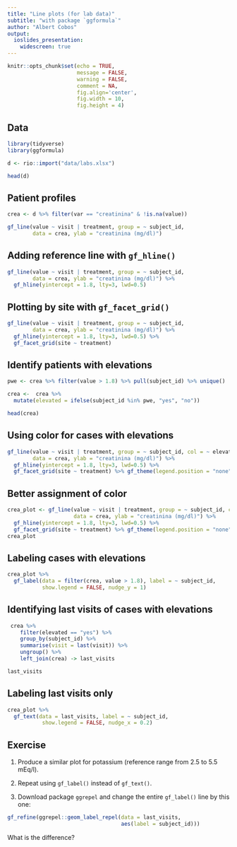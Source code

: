 ```yaml
---
title: "Line plots (for lab data)"
subtitle: "with package `ggformula`"
author: "Albert Cobos"
output: 
  ioslides_presentation:
    widescreen: true
---
```


```r
knitr::opts_chunk$set(echo = TRUE, 
                      message = FALSE, 
                      warning = FALSE,
                      comment = NA,
                      fig.align='center', 
                      fig.width = 10,
                      fig.height = 4)

```


## Data

```r
library(tidyverse)
library(ggformula)

d <- rio::import("data/labs.xlsx")

head(d)

```


## Patient profiles

```r

crea <- d %>% filter(var == "creatinina" & !is.na(value)) 

gf_line(value ~ visit | treatment, group = ~ subject_id, 
        data = crea, ylab = "creatinina (mg/dl)") 

```

## Adding reference line with `gf_hline()`

```r
gf_line(value ~ visit | treatment, group = ~ subject_id, 
        data = crea, ylab = "creatinina (mg/dl)") %>% 
  gf_hline(yintercept = 1.8, lty=3, lwd=0.5) 
```


## Plotting by site with `gf_facet_grid()`

```r

gf_line(value ~ visit | treatment, group = ~ subject_id, 
        data = crea, ylab = "creatinina (mg/dl)") %>% 
  gf_hline(yintercept = 1.8, lty=3, lwd=0.5) %>% 
  gf_facet_grid(site ~ treatment)

```


## Identify patients with elevations

```r

pwe <- crea %>% filter(value > 1.8) %>% pull(subject_id) %>% unique()

crea <-  crea %>% 
  mutate(elevated = ifelse(subject_id %in% pwe, "yes", "no")) 

head(crea)


```

## Using color for cases with elevations

```r

gf_line(value ~ visit | treatment, group = ~ subject_id, col = ~ elevated,
        data = crea, ylab = "creatinina (mg/dl)") %>% 
  gf_hline(yintercept = 1.8, lty=3, lwd=0.5) %>% 
  gf_facet_grid(site ~ treatment) %>% gf_theme(legend.position = "none")

```


## Better assignment of color

```r

crea_plot <- gf_line(value ~ visit | treatment, group = ~ subject_id, col = ~ fct_rev(elevated),
                     data = crea, ylab = "creatinina (mg/dl)") %>% 
  gf_hline(yintercept = 1.8, lty=3, lwd=0.5) %>% 
  gf_facet_grid(site ~ treatment) %>% gf_theme(legend.position = "none")
crea_plot

```


## Labeling cases with elevations

```r

crea_plot %>% 
  gf_label(data = filter(crea, value > 1.8), label = ~ subject_id, 
           show.legend = FALSE, nudge_y = 1)

```


## Identifying last visits of cases with elevations

```r

 crea %>% 
    filter(elevated == "yes") %>% 
    group_by(subject_id) %>% 
    summarise(visit = last(visit)) %>% 
    ungroup() %>% 
    left_join(crea) -> last_visits

last_visits

```


## Labeling last visits only

```r
crea_plot %>% 
  gf_text(data = last_visits, label = ~ subject_id, 
           show.legend = FALSE, nudge_x = 0.2)
```


## Exercise

1. Produce a similar plot for potassium (reference range from 2.5 to 5.5 mEq/l).

1. Repeat using `gf_label()` instead of `gf_text()`. 

1. Download package `ggrepel` and change the entire `gf_label()` line by this one:

```r
gf_refine(ggrepel::geom_label_repel(data = last_visits, 
                                    aes(label = subject_id)))
```

What is the difference?